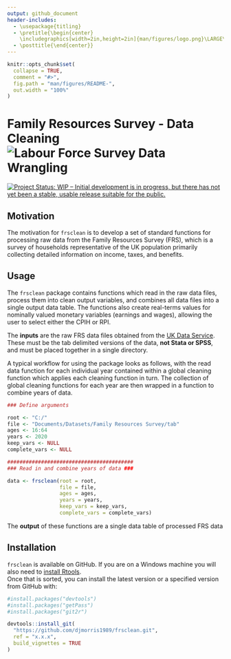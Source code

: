 ```yaml
---
output: github_document
header-includes:
  - \usepackage{titling}
  - \pretitle{\begin{center}
    \includegraphics[width=2in,height=2in]{man/figures/logo.png}\LARGE\\}
  - \posttitle{\end{center}}
---
```


<!-- README.md is generated from README.Rmd. Please edit that file -->

```r
knitr::opts_chunk$set(
  collapse = TRUE,
  comment = "#>",
  fig.path = "man/figures/README-",
  out.width = "100%"
)
```


# Family Resources Survey - Data Cleaning ![Labour Force Survey Data Wrangling](man/figures/hex-frsclean.png)

<!-- badges: start -->
[![Project Status: WIP – Initial development is in progress, but there has not yet been a stable, usable release suitable for the public.](https://www.repostatus.org/badges/latest/wip.svg)](https://www.repostatus.org/#wip)
<!-- badges: end -->

## Motivation
The motivation for `frsclean` is to develop a set of standard functions for processing raw data from the Family Resources Survey (FRS), which is a survey of households representative of the UK population primarily collecting detailed information on income, taxes, and benefits. 

## Usage

The `frsclean` package contains functions which read in the raw data files, process them into clean output variables, and combines all data files into a single output data table. The functions also create real-terms values for nominally valued monetary variables (earnings and wages), allowing the user to select either the CPIH or RPI.

The **inputs** are the raw FRS data files obtained from the [UK Data Service](https://ukdataservice.ac.uk/). These must be the tab delimited versions of the data, __not Stata or SPSS__, and must be placed together in a single directory. 

A typical workflow for using the package looks as follows, with the read data function for each individual year contained within a 
global cleaning function which applies each cleaning function in turn. The collection of global cleaning functions for each year are 
then wrapped in a function to combine years of data.

```r

### Define arguments 

root <- "C:/"
file <- "Documents/Datasets/Family Resources Survey/tab"
ages <- 16:64
years <- 2020
keep_vars <- NULL
complete_vars <- NULL

#########################################
### Read in and combine years of data ###

data <- frsclean(root = root,
                 file = file,
                 ages = ages,
                 years = years,
                 keep_vars = keep_vars,
                 complete_vars = complete_vars)


```

The **output** of these functions are a single data table of processed FRS data

## Installation
`frsclean` is available on GitHub. If you are on a Windows machine you will also need to [install Rtools](https://www.rdocumentation.org/packages/installr/versions/0.22.0/topics/install.Rtools).   
Once that is sorted, you can install the latest version or a specified version from GitHub with:     

```r
#install.packages("devtools")
#install.packages("getPass")
#install.packages("git2r")

devtools::install_git(
  "https://github.com/djmorris1989/frsclean.git", 
  ref = "x.x.x",
  build_vignettes = TRUE
)

```
